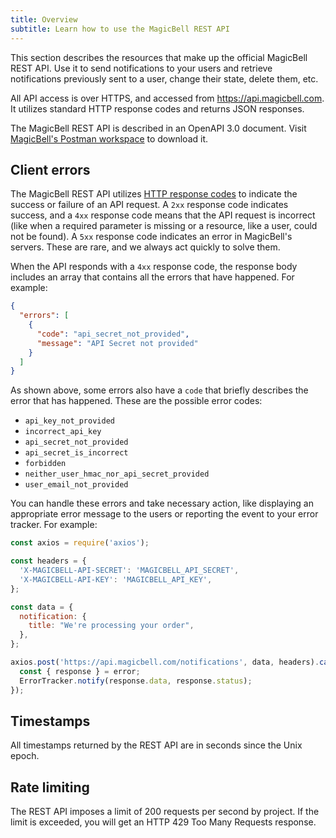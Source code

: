```yaml
---
title: Overview
subtitle: Learn how to use the MagicBell REST API
---
```


This section describes the resources that make up the official MagicBell REST
API. Use it to send notifications to your users and retrieve notifications
previously sent to a user, change their state, delete them, etc.

All API access is over HTTPS, and accessed from https://api.magicbell.com. It
utilizes standard HTTP response codes and returns JSON responses.

The MagicBell REST API is described in an OpenAPI 3.0 document. Visit
[MagicBell's Postman workspace](https://www.postman.com/magicbell-api/workspace/magicbell)
to download it.

## Client errors

The MagicBell REST API utilizes [HTTP response codes](https://en.wikipedia.org/wiki/List_of_HTTP_status_codes)
to indicate the success or failure of an API request. A `2xx` response code
indicates success, and a `4xx` response code means that the API request is
incorrect (like when a required parameter is missing or a resource, like a user,
could not be found). A `5xx` response code indicates an error in MagicBell's
servers. These are rare, and we always act quickly to solve them.

When the API responds with a `4xx` response code, the response body includes an
array that contains all the errors that have happened. For example:

```json
{
  "errors": [
    {
      "code": "api_secret_not_provided",
      "message": "API Secret not provided"
    }
  ]
}
```

As shown above, some errors also have a `code` that briefly describes the error
that has happened. These are the possible error codes:

- `api_key_not_provided`
- `incorrect_api_key`
- `api_secret_not_provided`
- `api_secret_is_incorrect`
- `forbidden`
- `neither_user_hmac_nor_api_secret_provided`
- `user_email_not_provided`

You can handle these errors and take necessary action, like displaying an
appropriate error message to the users or reporting the event to your error
tracker. For example:

```js title=Node
const axios = require('axios');

const headers = {
  'X-MAGICBELL-API-SECRET': 'MAGICBELL_API_SECRET',
  'X-MAGICBELL-API-KEY': 'MAGICBELL_API_KEY',
};

const data = {
  notification: {
    title: "We're processing your order",
  },
};

axios.post('https://api.magicbell.com/notifications', data, headers).catch((error) => {
  const { response } = error;
  ErrorTracker.notify(response.data, response.status);
});
```

## Timestamps

All timestamps returned by the REST API are in seconds since the Unix epoch.

## Rate limiting

The REST API imposes a limit of 200 requests per second by project. If the limit is exceeded, you will get an HTTP 429 Too Many Requests response.

